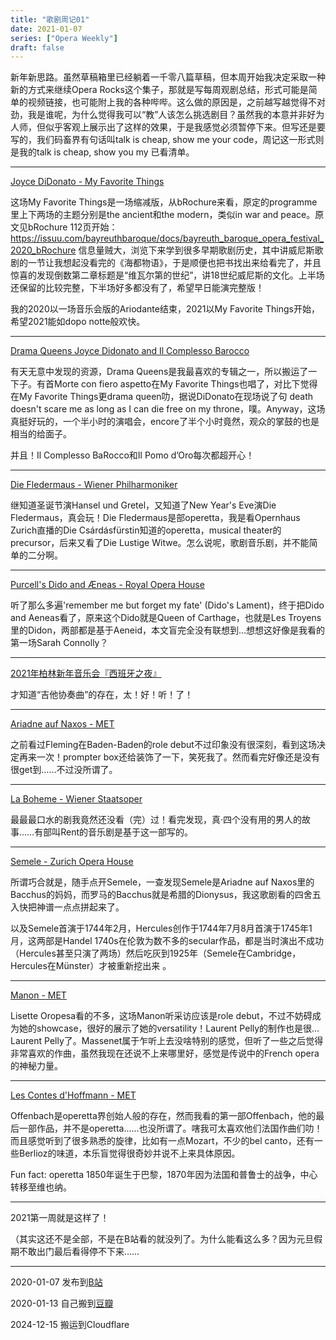 ```yaml
---
title: "歌剧周记01"
date: 2021-01-07
series: ["Opera Weekly"]
draft: false
---
```


新年新思路。虽然草稿箱里已经躺着一千零八篇草稿，但本周开始我决定采取一种新的方式来继续Opera Rocks这个集子，那就是写每周观剧总结，形式可能是简单的视频链接，也可能附上我的各种哔哔。这么做的原因是，之前越写越觉得不对劲，我是谁呢，为什么觉得我可以“教”人该怎么挑选剧目？虽然我的本意并非好为人师，但似乎客观上展示出了这样的效果，于是我感觉必须暂停下来。但写还是要写的，我们码畜界有句话叫talk is cheap, show me your code，周记这一形式则是我的talk is cheap, show you my 已看清单。

--- 

[Joyce DiDonato - My Favorite Things](https://www.bilibili.com/video/BV1Xh411f7oq)

这场My Favorite Things是一场缩减版，从bRochure来看，原定的programme里上下两场的主题分别是the ancient和the modern，类似in war and peace。原文见bRochure 112页开始：https://issuu.com/bayreuthbaroque/docs/bayreuth_baroque_opera_festival_2020_bRochure 信息量贼大，浏览下来学到很多早期歌剧历史，其中讲威尼斯歌剧的一节让我想起没看完的《海都物语》，于是顺便也把书找出来给看完了，并且惊喜的发现倒数第二章标题是“维瓦尔第的世纪”，讲18世纪威尼斯的文化。上半场还保留的比较完整，下半场好多都没有了，希望早日能演完整版！

我的2020以一场音乐会版的Ariodante结束，2021以My Favorite Things开始，希望2021能如dopo notte般欢快。

--- 

[Drama Queens Joyce Didonato and Il Complesso Barocco](https://www.bilibili.com/video/BV18y4y1U7N5)

有天无意中发现的资源，Drama Queens是我最喜欢的专辑之一，所以搬运了一下子。有首Morte con fiero aspetto在My Favorite Things也唱了，对比下觉得在My Favorite Things更drama queen叻，据说DiDonato在现场说了句 death doesn't scare me as long as I can die free on my throne，噗。Anyway，这场真挺好玩的，一个半小时的演唱会，encore了半个小时竟然，观众的掌鼓的也是相当的给面子。

并且！Il Complesso BaRocco和Il Pomo d’Oro每次都超开心！

---

[Die Fledermaus - Wiener Philharmoniker](https://www.bilibili.com/video/BV1qa4y1n7bJ)

继知道圣诞节演Hansel und Gretel，又知道了New Year's Eve演Die Fledermaus，真会玩！Die Fledermaus是部operetta，我是看Opernhaus Zurich直播的Die Csárdásfürstin知道的operetta，musical theater的precursor，后来又看了Die Lustige Witwe。怎么说呢，歌剧音乐剧，并不能简单的二分啊。

---

[Purcell's Dido and Æneas - Royal Opera House](https://www.bilibili.com/video/BV1DX4y1T7vr)

听了那么多遍'remember me but forget my fate' (Dido's Lament)，终于把Dido and Aeneas看了，原来这个Dido就是Queen of Carthage，也就是Les Troyens里的Didon，两部都是基于Aeneid，本文盲完全没有联想到…想想这好像是我看的第一场Sarah Connolly？

---

[2021年柏林新年音乐会『西班牙之夜』](https://www.bilibili.com/video/BV1LT4y1T7ds)

才知道“吉他协奏曲”的存在，太！好！听！了！

---

[Ariadne auf Naxos - MET](https://www.bilibili.com/video/BV1964y1o7d3)

之前看过Fleming在Baden-Baden的role debut不过印象没有很深刻，看到这场决定再来一次！prompter box还给装饰了一下，笑死我了。然而看完好像还是没有很get到……不过没所谓了。

---

[La Boheme - Wiener Staatsoper](https://www.bilibili.com/video/BV1BX4y1M7Wk)

最最最口水的剧我竟然还没看（完）过！看完发现，真·四个没有用的男人的故事……有部叫Rent的音乐剧是基于这一部写的。

---

[Semele - Zurich Opera House](https://www.bilibili.com/video/BV1pa411A7ak)

所谓巧合就是，随手点开Semele，一查发现Semele是Ariadne auf Naxos里的Bacchus的妈妈，而罗马的Bacchus就是希腊的Dionysus，我这歌剧看的四舍五入快把神谱一点点拼起来了。

以及Semele首演于1744年2月，Hercules创作于1744年7月8月首演于1745年1月，这两部是Handel 1740s在伦敦为数不多的secular作品，都是当时演出不成功（Hercules甚至只演了两场）然后吃灰到1925年（Semele在Cambridge，Hercules在Münster）才被重新挖出来 。

---

[Manon - MET](https://www.bilibili.com/video/BV1No4y1f7sG)

Lisette Oropesa看的不多，这场Manon听采访应该是role debut，不过不妨碍成为她的showcase，很好的展示了她的versatility！Laurent Pelly的制作也是很…Laurent Pelly了。Massenet属于乍听上去没啥特别的感觉，但听了一些之后觉得非常喜欢的作曲，虽然我现在还说不上来哪里好，感觉是传说中的French opera的神秘力量。

---

[Les Contes d'Hoffmann - MET](https://www.bilibili.com/video/BV1mt41137Tt)

Offenbach是operetta界创始人般的存在，然而我看的第一部Offenbach，他的最后一部作品，并不是operetta……也没所谓了。嗐我可太喜欢他们法国作曲们叻！而且感觉听到了很多熟悉的旋律，比如有一点Mozart，不少的bel canto，还有一些Berlioz的味道，本乐盲觉得很奇妙并说不上来具体原因。

Fun fact: operetta 1850年诞生于巴黎，1870年因为法国和普鲁士的战争，中心转移至维也纳。

---

2021第一周就是这样了！

（其实这还不是全部，不是在B站看的就没列了。为什么能看这么多？因为元旦假期不敢出门最后看得停不下来……

---

2020-01-07 发布到[B站](https://www.bilibili.com/read/cv9177236)

2020-01-13 自己搬到[豆瓣](https://www.douban.com/note/791456788)

2024-12-15 搬运到Cloudflare

